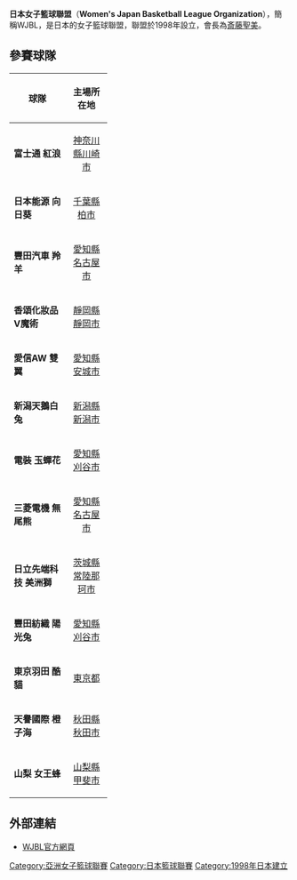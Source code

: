 {{Infobox sports league
|logo=|
|pixels=200x244px
|sport=[[籃球|籃球]]
|founded=1998
|teams=12
|country={{flagcountry|JPN}}
|champion=W:JOMO向日葵<br>WI:三菱電機無尾熊
|website=[http://www.wjbl.org/pc_index_html WJBL.org]
}}
'''日本女子籃球聯盟'''（'''Women's Japan Basketball League Organization'''），簡稱WJBL，是日本的女子籃球聯盟，聯盟於1998年設立，會長為[[斎藤聖美|斎藤聖美]]。

==參賽球隊==

{| class="wikitable" style="width: 35%"
|-
! width=20%|球隊
! width=15%|主場所在地
|-
| '''富士通 紅浪'''
|align="center" | [[神奈川縣|神奈川縣]][[川崎市|川崎市]]
|-
| '''日本能源 向日葵'''
|align="center" | [[千葉縣|千葉縣]][[柏市|柏市]]
|-
| '''豐田汽車 羚羊'''
|align="center" | [[愛知縣|愛知縣]][[名古屋市|名古屋市]]
|-
| '''香頌化妝品 V魔術'''
|align="center" | [[靜岡縣|靜岡縣]][[靜岡市|靜岡市]]
|-
| '''愛信AW 雙翼'''
|align="center" | [[愛知縣|愛知縣]][[安城市_(日本)|安城市]]
|-
| '''新潟天鵝白兔'''
|align="center" | [[新潟縣|新潟縣]][[新潟市|新潟市]]
|-
| '''電裝 玉蟬花'''
|align="center" | [[愛知縣|愛知縣]][[刈谷市|刈谷市]]
|-
| '''三菱電機 無尾熊'''
|align="center" | [[愛知縣|愛知縣]][[名古屋市|名古屋市]]
|-
| '''日立先端科技 美洲獅'''
|align="center" | [[茨城縣|茨城縣]][[常陸那珂市|常陸那珂市]]
|-
| '''豐田紡織 陽光兔'''
|align="center" | [[愛知縣|愛知縣]][[刈谷市|刈谷市]]
|-
| '''東京羽田 酷貓'''
|align="center" | [[東京都|東京都]]
|-
| '''天譽國際 橙子海'''
|align="center" | [[秋田縣|秋田縣]][[秋田市|秋田市]]
|-
| '''山梨 女王蜂'''
|align="center" | [[山梨縣|山梨縣]][[甲斐市|甲斐市]]
|}

==外部連結==
*[http://www.wjbl.org/ WJBL官方網頁] {{Wayback|url=http://www.wjbl.org/ |date=20080907085831 }}

{{女子職業籃球聯賽}}

[[Category:亞洲女子籃球聯賽|Category:亞洲女子籃球聯賽]]
[[Category:日本籃球聯賽|Category:日本籃球聯賽]]
[[Category:1998年日本建立|Category:1998年日本建立]]